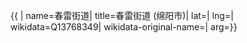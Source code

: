 {{ {{{1|PRC admin/showdata}}}|
name=春雷街道|
title=春雷街道 (绵阳市)|
lat=|
lng=|
wikidata=Q13768349|
wikidata-original-name=|
arg={{{arg|}}}}}